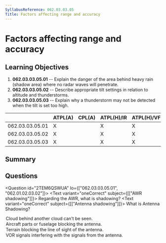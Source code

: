 ```yaml
---
SyllabusReference: 062.03.03.05
Title: Factors affecting range and accuracy
---
```


# Factors affecting range and accuracy

## Learning Objectives

1. **062.03.03.05.01** -- Explain the danger of the area behind heavy rain
   (shadow area) where no radar waves will penetrate.
2. **062.03.03.05.02** -- Describe appropriate tilt settings in relation to
   altitude and thunderstorms.
3. **062.03.03.05.03** -- Explain why a thunderstorm may not be detected when
   the tilt is set too high.

|                 | ATPL(A) | CPL(A) | ATPL(H)/IR | ATPL(H)/VFR | CPL(H) | IR  | CBIR(A) |
| --------------- | ------- | ------ | ---------- | ----------- | ------ | --- | ------- |
| 062.03.03.05.01 | X       |        | X          | X           |        | X   | X       |
| 062.03.03.05.02 | X       |        | X          | X           |        | X   | X       |
| 062.03.03.05.03 | X       |        | X          | X           |        | X   | X       |

## Summary

## Questions

<Question id="2TEM6QSWUA" lo={["062.03.03.05.01", "062.01.02.03.02"]}>
  <Text variant="oneCorrect" subject={[["AWR shadowing"]]}>
    Regarding the AWR, what is shadowing?
  </Text>
  <Text variant="oneCorrect" subject={[["Antenna shadowing"]]}>
    What is Antenna Shadowing?
  </Text>
  <Option
    subject={[["AWR shadowing"]]}
    why="Describes Radar shadowing, when an object can't be seen on radar since it's hidden behind another closer object."
  >
    Cloud behind another cloud can't be seen.
  </Option>
  <Option
    subject={[["Antenna shadowing"]]}
    why="Describes antenna shadowing, when the aircraft structure blocks the line of sight of the antenna."
  >
    Aircraft parts or fuselage blocking the antenna.
  </Option>
  <Option>Terrain blocking the line of sight of the antenna.</Option>
  <Option>VOR signals interfering with the signals from the antenna.</Option>
</Question>
